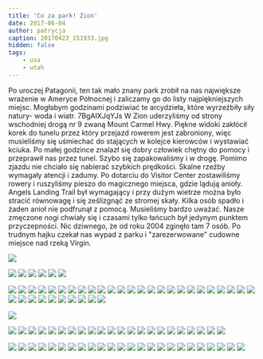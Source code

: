 ```yaml
---
title: 'Co za park! Zion'
date: 2017-06-04
author: patrycja
caption: 20170423_151933.jpg
hidden: false
tags: 
    - usa
    - utah
---
```


Po uroczej Patagonii, ten tak mało znany park zrobił na nas największe wrażenie w Ameryce Północnej i zaliczamy go do listy najpiękniejszych miejsc. Mogłabym godzinami podziwiać te arcydzieła, które wyrzeźbiły siły natury- woda i wiatr. 
<youtube>7BgAIXJqYJs</youtube>
W Zion uderzyliśmy od strony wschodniej drogą nr 9 zwaną Mount Carmel Hwy. Piękne widoki zakłócił korek do tunelu przez który przejazd rowerem jest zabroniony, więc musieliśmy się uśmiechać do stających w kolejce kierowców i wystawiać kciuka. Po małej godzince znalazł się dobry człowiek chętny do pomocy i przeprawił nas przez tunel. Szybo się zapakowaliśmy i w drogę. Pomimo zjazdu nie chciało się nabierać szybkich prędkości. Skalne rzeźby wymagały atencji i zadumy. Po dotarciu do Visitor Center zostawiliśmy rowery i ruszyliśmy pieszo do magicznego miejsca, gdzie lądują anioły. Angels Landing Trail był wymagający i przy dużym wietrze można było stracić równowagę i się ześlizgnąć ze stromej skały. Kilka osób spadło i żaden anioł nie podfrunął z pomocą. Musieliśmy bardzo uważać. Nasze zmęczone nogi chwiały się i czasami tylko łańcuch był jedynym punktem przyczepności. Nic dziwnego, że od roku 2004 zginęło tam 7 osób. Po trudnym hajku czekał nas wypad z parku i "zarezerwowane" cudowne miejsce nad rzeką Virgin.

![](./dsc03857.jpg)

<grid columns="2">

![](./dsc03858.jpg)
![](./dsc03859.jpg)
![](./dsc03860.jpg)
![](./dsc03863.jpg)
![](./dsc03865.jpg)
![](./dsc03879.jpg)

</grid>
<grid>

![](./dsc03875.jpg)
![](./dsc03884.jpg)
![](./dsc03887.jpg)
![](./dsc03903.jpg)
![](./dsc03902.jpg)
![](./dsc03904.jpg)
![](./dsc03905.jpg)
![](./dsc03906.jpg)
![](./dsc03911.jpg)
![](./dsc03910.jpg)
![](./dsc03909.jpg)
![](./dsc03908.jpg)
![](./dsc03907.jpg)
![](./dsc03912.jpg)
![](./dsc03913.jpg)
![](./dsc03914.jpg)
![](./dsc03915.jpg)
![](./dsc03916.jpg)
![](./dsc03917.jpg)
![](./20170423_093551.jpg)
![](./20170423_093639.jpg)
![](./20170423_094728.jpg)
![](./20170423_093616.jpg)
![](./20170423_094742.jpg)
![](./20170423_095815.jpg)
![](./20170423_100152.jpg)
![](./20170423_100756.jpg)
![](./dsc03919.jpg)
![](./dsc03920.jpg)
![](./dsc03922.jpg)
![](./dsc03926.jpg)
![](./20170423_110107.jpg)
![](./dsc03928.jpg)
![](./dsc03930.jpg)
![](./dsc03931.jpg)

</grid>

![](./lrg_dsc03924.jpg)

<grid columns="2">

![](./dsc03929.jpg)
![](./dsc03932.jpg)
![](./dsc03936.jpg)
![](./dsc03935.jpg)
![](./dsc03934.jpg)
![](./dsc03933.jpg)
![](./dsc03939.jpg)
![](./20170423_124656.jpg)
![](./dsc03940.jpg)
![](./dsc03941.jpg)
![](./dsc03943.jpg)
![](./20170423_130030.jpg)
![](./dsc03950.jpg)
![](./dsc03944.jpg)
![](./dsc03951.jpg)
![](./dsc03952.jpg)
![](./dsc03953.jpg)
![](./dsc03954.jpg)
![](./dsc03960.jpg)
![](./dsc03958.jpg)
![](./dsc03957.jpg)
![](./dsc03956.jpg)

</grid>
<grid>

![](./dsc03962.jpg)
![](./dsc03965.jpg)
![](./dsc03961.jpg)
![](./20170423_132932.jpg)
![](./20170423_133036.jpg)
![](./dsc03964.jpg)
![](./20170423_140743.jpg)
![](./20170423_134652.jpg)
![](./20170423_140740.jpg)
![](./20170423_140736.jpg)
![](./20170423_145455.jpg)
![](./20170423_153015.jpg)
![](./dsc03966.jpg)
![](./dsc03968.jpg)
![](./dsc03969.jpg)
![](./dsc03970.jpg)
![](./20170423_151933.jpg)
![](./20170423_151958.jpg)
![](./dsc03982.jpg)
![](./dsc03980.jpg)
![](./dsc03976.jpg)
![](./dsc03975.jpg)
![](./dsc03973.jpg)
![](./20170423_152543.jpg)

</grid>